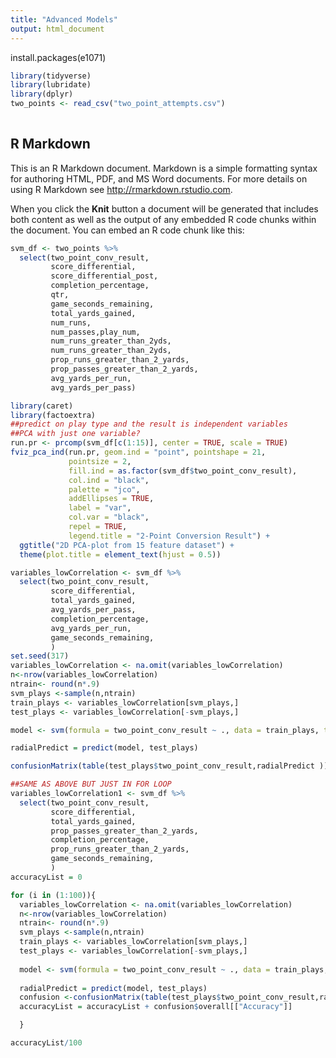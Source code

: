 ```yaml
---
title: "Advanced Models"
output: html_document
---
```

install.packages(e1071)
```r
library(tidyverse)
library(lubridate)
library(dplyr)
two_points <- read_csv("two_point_attempts.csv") 
  

```

## R Markdown

This is an R Markdown document. Markdown is a simple formatting syntax for authoring HTML, PDF, and MS Word documents. For more details on using R Markdown see <http://rmarkdown.rstudio.com>.

When you click the **Knit** button a document will be generated that includes both content as well as the output of any embedded R code chunks within the document. You can embed an R code chunk like this:

```r

svm_df <- two_points %>%
  select(two_point_conv_result,
         score_differential,
         score_differential_post,
         completion_percentage,
         qtr,
         game_seconds_remaining,
         total_yards_gained,
         num_runs,
         num_passes,play_num,
         num_runs_greater_than_2yds,
         num_runs_greater_than_2yds,
         prop_runs_greater_than_2_yards,
         prop_passes_greater_than_2_yards,
         avg_yards_per_run,
         avg_yards_per_pass)
```




```r
library(caret)
library(factoextra)
##predict on play type and the result is independent variables
##PCA with just one variable?
run.pr <- prcomp(svm_df[c(1:15)], center = TRUE, scale = TRUE)
fviz_pca_ind(run.pr, geom.ind = "point", pointshape = 21, 
             pointsize = 2, 
             fill.ind = as.factor(svm_df$two_point_conv_result), 
             col.ind = "black", 
             palette = "jco", 
             addEllipses = TRUE,
             label = "var",
             col.var = "black",
             repel = TRUE,
             legend.title = "2-Point Conversion Result") +
  ggtitle("2D PCA-plot from 15 feature dataset") +
  theme(plot.title = element_text(hjust = 0.5))
```


```r

variables_lowCorrelation <- svm_df %>%
  select(two_point_conv_result,
         score_differential,
         total_yards_gained,
         avg_yards_per_pass,
         completion_percentage,
         avg_yards_per_run,
         game_seconds_remaining,
         )
set.seed(317)
variables_lowCorrelation <- na.omit(variables_lowCorrelation)
n<-nrow(variables_lowCorrelation)
ntrain<- round(n*.9)
svm_plays <-sample(n,ntrain)
train_plays <- variables_lowCorrelation[svm_plays,]
test_plays <- variables_lowCorrelation[-svm_plays,]

model <- svm(formula = two_point_conv_result ~ ., data = train_plays, type = 'C-classification', kernel = 'radial')

radialPredict = predict(model, test_plays)

confusionMatrix(table(test_plays$two_point_conv_result,radialPredict ))


```

```r

##SAME AS ABOVE BUT JUST IN FOR LOOP 
variables_lowCorrelation1 <- svm_df %>%
  select(two_point_conv_result,
         score_differential,
         total_yards_gained,
         prop_passes_greater_than_2_yards,
         completion_percentage,
         prop_runs_greater_than_2_yards,
         game_seconds_remaining,
         )
accuracyList = 0

for (i in (1:100)){
  variables_lowCorrelation <- na.omit(variables_lowCorrelation)
  n<-nrow(variables_lowCorrelation)
  ntrain<- round(n*.9)
  svm_plays <-sample(n,ntrain)
  train_plays <- variables_lowCorrelation[svm_plays,]
  test_plays <- variables_lowCorrelation[-svm_plays,]
  
  model <- svm(formula = two_point_conv_result ~ ., data = train_plays, type = 'C-classification', kernel = 'polynomial')
  
  radialPredict = predict(model, test_plays)
  confusion <-confusionMatrix(table(test_plays$two_point_conv_result,radialPredict ))
  accuracyList = accuracyList + confusion$overall[["Accuracy"]]

  }

```

```r
accuracyList/100
```


